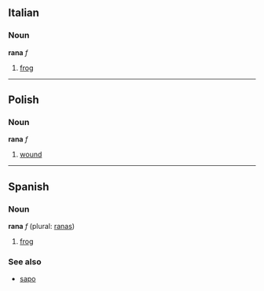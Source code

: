 ==Italian==
===Noun===
'''rana''' ''f''

# [[frog]]

----
==Polish==
===Noun===
'''rana''' ''f''
# [[wound]]
----

==Spanish==
===Noun===
'''rana''' ''f'' (plural: [[ranas]])

# [[frog]]

===See also===
*[[sapo]]